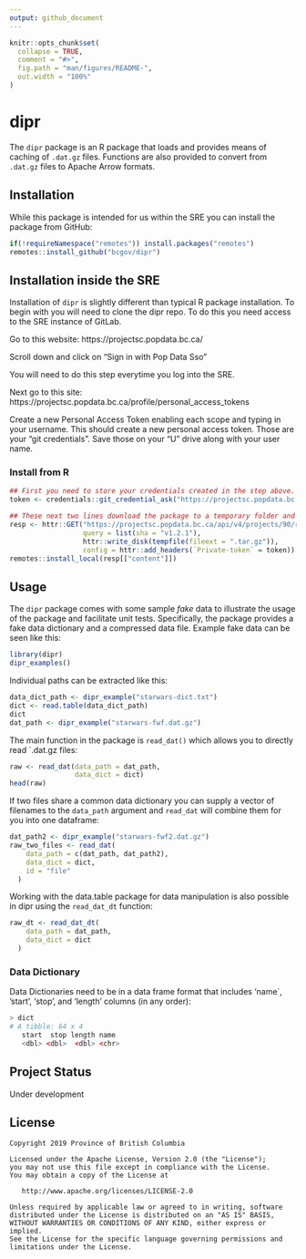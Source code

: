```yaml
---
output: github_document
---
```


<!-- README.md is generated from README.Rmd. Please edit that file -->

```r
knitr::opts_chunk$set(
  collapse = TRUE,
  comment = "#>",
  fig.path = "man/figures/README-",
  out.width = "100%"
)
```

# dipr 



The `dipr` package is an R package that loads and provides means of caching of `.dat.gz` files. Functions are also provided to convert from `.dat.gz` files to Apache Arrow formats.

## Installation
While this package is intended for us within the SRE you can install the package from GitHub:

```r
if(!requireNamespace("remotes")) install.packages("remotes")
remotes::install_github("bcgov/dipr")
```



## Installation inside the SRE
Installation of `dipr` is slightly different than typical R package installation. To begin with you will need to clone the dipr repo. To do this you need access to the SRE instance of GitLab. 

Go to this website: https://projectsc.popdata.bc.ca/

Scroll down and click on "Sign in with Pop Data Sso"

You will need to do this step everytime you log into the SRE.

Next go to this site: https://projectsc.popdata.bc.ca/profile/personal_access_tokens

Create a new Personal Access Token enabling each scope and typing in your username. This should create a new personal access token. Those are your "git credentials". Save those on your "U" drive along with your user name. 

### Install from R

```r
## First you need to store your credentials created in the step above. This is a one time only thing
token <- credentials::git_credential_ask("https://projectsc.popdata.bc.ca")$password

## These next two lines download the package to a temporary folder and install it. 
resp <- httr::GET("https://projectsc.popdata.bc.ca/api/v4/projects/90/repository/archive.tar.gz",
                  query = list(sha = "v1.2.1"),
                  httr::write_disk(tempfile(fileext = ".tar.gz")),
                  config = httr::add_headers(`Private-token` = token))
remotes::install_local(resp[["content"]])
```




## Usage
The `dipr` package comes with some sample _fake_ data to illustrate the usage of the package and facilitate unit tests. Specifically, the package provides a fake data dictionary and a compressed data file. Example fake data can be seen like this:
```r
library(dipr)
dipr_examples()
```

Individual paths can be extracted like this:
```r
data_dict_path <- dipr_example("starwars-dict.txt")
dict <- read.table(data_dict_path)
dict
dat_path <- dipr_example("starwars-fwf.dat.gz")
```

The main function in the package is `read_dat()` which allows you to directly read `.dat.gz files:
```r
raw <- read_dat(data_path = dat_path,
                data_dict = dict)
head(raw)
```

If two files share a common data dictionary you can supply a vector of filenames to the `data_path` argument and `read_dat` will combine them for you into one dataframe:

```r
dat_path2 <- dipr_example("starwars-fwf2.dat.gz")
raw_two_files <- read_dat(
    data_path = c(dat_path, dat_path2),
    data_dict = dict,
    id = "file"
  )
```

Working with the data.table package for data manipulation is also possible in dipr using the `read_dat_dt` function:
```r
raw_dt <- read_dat_dt(
    data_path = dat_path,
    data_dict = dict
  )
```


### Data Dictionary
Data Dictionaries need to be in a data frame format that includes 'name`, 'start', 'stop', and 'length' columns (in any order):

```r
> dict
# A tibble: 64 x 4
   start  stop length name                      
   <dbl> <dbl>  <dbl> <chr>   
```


## Project Status
Under development

## License


    Copyright 2019 Province of British Columbia

    Licensed under the Apache License, Version 2.0 (the "License");
    you may not use this file except in compliance with the License.
    You may obtain a copy of the License at 

       http://www.apache.org/licenses/LICENSE-2.0

    Unless required by applicable law or agreed to in writing, software
    distributed under the License is distributed on an "AS IS" BASIS,
    WITHOUT WARRANTIES OR CONDITIONS OF ANY KIND, either express or implied.
    See the License for the specific language governing permissions and
    limitations under the License.
   
